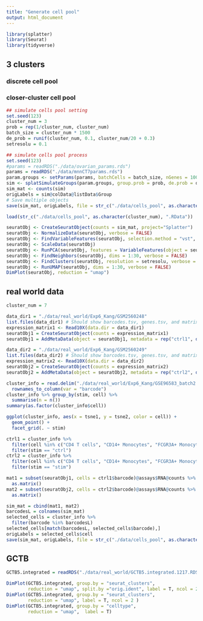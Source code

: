 ```yaml
---
title: "Generate cell pool"
output: html_document
---
```


```r
library(splatter)
library(Seurat)
library(tidyverse)
```

## 3 clusters

### discrete cell pool

### closer-cluster cell pool

```r
## simulate cells pool setting
set.seed(123)
cluster_num = 3
prob = rep(1/cluster_num, cluster_num)
batch_size = cluster_num * 1500
de_prob = runif(cluster_num, 0.1, cluster_num/20 + 0.3)
setresolu = 0.1
```

```r
## simulate cells pool process
set.seed(123)
#params = readRDS("./data/ovarian_params.rds")
params = readRDS("./data/mnnCT7params.rds")
param.groups <- setParams(params, batchCells = batch_size, nGenes = 1000)
sim <- splatSimulateGroups(param.groups, group.prob = prob, de.prob = de_prob, de.facLoc = 0.01, verbose = FALSE)
sim_mat <- counts(sim)
origLabels = sim@colData@listData$Group
# Save multiple objects
save(sim_mat, origLabels, file = str_c("./data/cells_pool", as.character(cluster_num), "_close.RData"))
```

```r
load(str_c("./data/cells_pool", as.character(cluster_num), ".RData"))
```

```r
seuratObj <- CreateSeuratObject(counts = sim_mat, project="Splatter")
seuratObj <- NormalizeData(seuratObj, verbose = FALSE)
seuratObj <- FindVariableFeatures(seuratObj, selection.method = "vst", nfeatures = 2000, verbose = FALSE)
seuratObj <- ScaleData(seuratObj)
seuratObj <- RunPCA(seuratObj, features = VariableFeatures(object = seuratObj))
seuratObj <- FindNeighbors(seuratObj, dims = 1:30, verbose = FALSE)
seuratObj <- FindClusters(seuratObj, resolution = setresolu, verbose = FALSE)
seuratObj <- RunUMAP(seuratObj, dims = 1:30, verbose = FALSE)
DimPlot(seuratObj, reduction = "umap")
```

## real world data

```r
cluster_num = 7
```

```r
data_dir1 = "./data/real_world/Exp6_Kang/GSM2560248"
list.files(data_dir1) # Should show barcodes.tsv, genes.tsv, and matrix.mtx
expression_matrix1 <- Read10X(data.dir = data_dir1)
seuratObj1 = CreateSeuratObject(counts = expression_matrix1)
seuratObj1 = AddMetaData(object = seuratObj1, metadata = rep("ctrl1", dim(seuratObj1)[2]), col.name = 'sample')

data_dir2 = "./data/real_world/Exp6_Kang/GSM2560249"
list.files(data_dir2) # Should show barcodes.tsv, genes.tsv, and matrix.mtx
expression_matrix2 <- Read10X(data.dir = data_dir2)
seuratObj2 = CreateSeuratObject(counts = expression_matrix2)
seuratObj2 = AddMetaData(object = seuratObj2, metadata = rep("ctrl2", dim(seuratObj2)[2]), col.name = 'sample')
```

```r
cluster_info = read.delim("./data/real_world/Exp6_Kang/GSE96583_batch2.total.tsne.df.tsv") %>% 
  rownames_to_column(var = "barcode")
cluster_info %>% group_by(stim, cell) %>% 
  summarise(n = n())
summary(as.factor(cluster_info$cell))
```

```r
ggplot(cluster_info, aes(x = tsne1, y = tsne2, color = cell)) +
  geom_point() +
  facet_grid(. ~ stim)
```

```r
ctrl1 = cluster_info %>% 
  filter(cell %in% c("CD4 T cells", "CD14+ Monocytes", "FCGR3A+ Monocytes", "B cells", "CD8 T cells", "NK cells", "Dendritic cells", "Megakaryocytes")[1:cluster_num]) %>% 
  filter(stim == "ctrl")
ctrl2 = cluster_info %>% 
  filter(cell %in% c("CD4 T cells", "CD14+ Monocytes", "FCGR3A+ Monocytes", "B cells", "CD8 T cells", "NK cells", "Dendritic cells", "Megakaryocytes")[1:cluster_num]) %>% 
  filter(stim == "stim")

mat1 = subset(seuratObj1, cells = ctrl1$barcode)@assays$RNA@counts %>% 
  as.matrix()
mat2 = subset(seuratObj2, cells = ctrl2$barcode)@assays$RNA@counts %>% 
  as.matrix()
```

```r
sim_mat = cbind(mat1, mat2)
barcodesL = colnames(sim_mat)
selected_cells = cluster_info %>% 
  filter(barcode %in% barcodesL)
selected_cells[match(barcodesL, selected_cells$barcode),]
origLabels = selected_cells$cell
save(sim_mat, origLabels, file = str_c("./data/cells_pool", as.character(cluster_num), "_realWorld.RData"))
```

## GCTB

```r
GCTB5.integrated = readRDS("./data/real_world/GCTB5.integrated.1217.RDS")
```

```r
DimPlot(GCTB5.integrated, group.by = "seurat_clusters",
        reduction = "umap", split.by ="orig.ident", label = T, ncol = 2 )
DimPlot(GCTB5.integrated, group.by = "seurat_clusters",
        reduction = "umap", label = T, ncol = 2 )
DimPlot(GCTB5.integrated, group.by = "celltype",
        reduction = "umap",  label = T)
```

